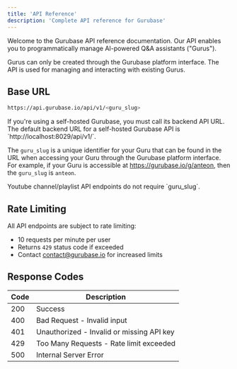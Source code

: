 ```yaml
---
title: 'API Reference'
description: 'Complete API reference for Gurubase'
---
```


Welcome to the Gurubase API reference documentation. Our API enables you to programmatically manage AI-powered Q&A assistants ("Gurus").

<Note>
  Gurus can only be created through the Gurubase platform interface. The API is used for managing and interacting with existing Gurus.
</Note>

## Base URL

```bash
https://api.gurubase.io/api/v1/<guru_slug>
```

<Note type="warning">
If you're using a self-hosted Gurubase, you must call its backend API URL. The default backend URL for a self-hosted Gurubase API is `http://localhost:8029/api/v1/<guru_slug>`.
</Note>

The `guru_slug` is a unique identifier for your Guru that can be found in the URL when accessing your Guru through the Gurubase platform interface. For example, if your Guru is accessible at https://gurubase.io/g/anteon, then the `guru_slug` is `anteon`.

<Note type="warning">
Youtube channel/playlist API endpoints do not require `guru_slug`.
</Note>

## Rate Limiting

All API endpoints are subject to rate limiting:
- 10 requests per minute per user
- Returns `429` status code if exceeded
- Contact contact@gurubase.io for increased limits

## Response Codes

| Code | Description |
|------|-------------|
| 200  | Success |
| 400  | Bad Request - Invalid input |
| 401  | Unauthorized - Invalid or missing API key |
| 429  | Too Many Requests - Rate limit exceeded |
| 500  | Internal Server Error | 